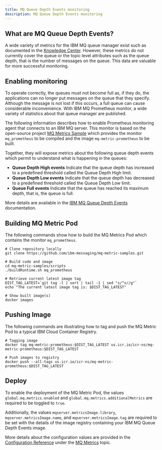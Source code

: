 ```yaml
---
title: MQ Queue Depth Events monitoring
description: MQ Queue Depth Events monitoring
---
```


## What are MQ Queue Depth Events?

A wide variety of metrics for the IBM MQ queue manager exist
such as documented in the
[Knowledge Center](https://www.ibm.com/docs/en/ibm-mq/9.2?topic=containers-metrics-published-by-mq-certified).
However, these metrics do not currently cover the queue or the topic level attributes such as
the queue depth, that is the number of messages on the queue.
This data are valuable for more successful monitoring.

## Enabling monitoring

To operate correctly, the queues must not become full as, if they do, the applications can no longer
put messages on the queue that they specify. Although the message is not
lost if this occurs, a full queue can cause considerable inconvenience.
With IBM MQ Prometheus monitor, a wide variety of statistics
about that queue manager are published.

The following information describes how to enable Prometheus monitoring agent that connects to an IBM MQ server.
This monitor is based on the open-source project [MQ Metrics Sample](https://github.com/ibm-messaging/mq-metric-samples)
which provides the monitor `mq_prometheus` to be compiled and the image `mq-metric-prometheus` to be built.

Together, they will expose metrics about the following queue depth events
which permit to understand what is happening in the queues:

* **Queue Depth High events**
Indicate that the queue depth has increased to a predefined threshold
called the Queue Depth High limit.
* **Queue Depth Low events**
Indicate that the queue depth has decreased to a predefined threshold
called the Queue Depth Low limit.
* **Queue Full events**
Indicate that the queue has reached its maximum depth, that is, the queue
is full.

More details are available in the
[IBM MQ Queue Depth Events](https://www.ibm.com/docs/en/ibm-mq/9.2?topic=events-enabling-queue-depth)
documentation.

## Building MQ Metric Pod

The following commands show how to build the MQ Metrics Pod which contains the monitor `mq_prometheus`.

```
# Clone repository locally
git clone https://github.com/ibm-messaging/mq-metric-samples.git

# Build code and image
cd mq-metric-samples/scripts
./buildRuntime.sh mq_prometheus

# Retrieve current latest image tag
DIST_TAG_LATEST=`git tag -l | sort | tail -1 | sed "s/^v//g"`
echo "The current latest image tag is: $DIST_TAG_LATEST"

# Show built image(s)
docker images
```

## Pushing Image

The following commands are illustrating how to tag and push the MQ Metric Pod to a typical IBM Cloud Container Registry.

```
# Tagging image
docker tag mq-metric-prometheus:$DIST_TAG_LATEST us.icr.io/icr-ns/mq-metric-prometheus:$DIST_TAG_LATEST

# Push images to registry
docker push --all-tags us.icr.io/icr-ns/mq-metric-prometheus:$DIST_TAG_LATEST
```

## Deploy

To enable the deployment of the MQ Metric Pod, the values `global.mq.metrics.enabled` and
`global.mq.metrics.additionalMetrics` are required to be toggled to `true`.

Additionally, the values `mqserver.metricsImage.library`, `mqserver.metricsImage.name`, and `mqserver.metricsImage.tag`
are required to be set with the details of the image registry containing your IBM MQ Queue Depth Events image.

More details about the configuration values are provided in the
[Configuration Reference](/deployment/config-reference)
under the [MQ Metrics](/deployment/config-reference#mq-metrics-(optional)) topic.
